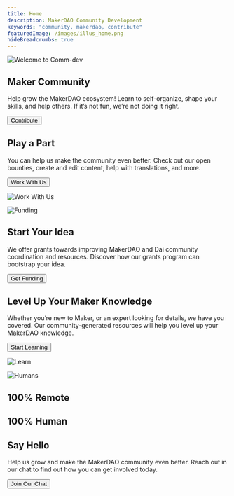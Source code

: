 ```yaml
---
title: Home
description: MakerDAO Community Development
keywords: "community, makerdao, contribute"
featuredImage: /images/illus_home.png
hideBreadcrumbs: true
---
```


<InfoBlock>

![Welcome to Comm-dev](/images/illus_home.png)

<Box>

## Maker Community

Help grow the MakerDAO ecosystem! Learn to self-organize, shape your skills, and help others. If it’s not fun, we’re not doing it right.

<Button to="/work_with_us/">Contribute</Button>

</Box>

</InfoBlock>

<InfoBlock>

<Box>

## Play a Part

You can help us make the community even better. Check out our open bounties, create and edit content, help with translations, and more.

<Button to="/work_with_us/">Work With Us</Button>

</Box>

![Work With Us](/images/illus_work.png)

</InfoBlock>

<InfoBlock>

![Funding](/images/illus_funding.png)

<Box>

## Start Your Idea

We offer grants towards improving MakerDAO and Dai community coordination and resources. Discover how our grants program can bootstrap your idea.

<Button to="/funding/">Get Funding</Button>

</Box>

</InfoBlock>

<InfoBlock>

<Box>

## Level Up Your Maker Knowledge

Whether you’re new to Maker, or an expert looking for details, we have you covered. Our community-generated resources will help you level up your MakerDAO knowledge.

<Button to="/learn/">Start Learning</Button>

</Box>

![Learn](/images/illus_learn.png)

</InfoBlock>

<InfoBlock>

![Humans](/images/humans-of-makerdao.png)

<Box>

## 100% Remote
## 100% Human
## Say Hello

Help us grow and make the MakerDAO community even better. Reach out in our chat to find out how you can get involved today.

<Button to="https://chat.makerdao.com/channel/community-development" Icon name="rocketchat">Join Our Chat</Button>

</Box>

</InfoBlock>
